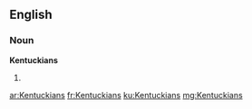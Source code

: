 ==English==

===Noun===
'''Kentuckians'''

# {{plural of|[[Kentuckian]]}}

[[ar:Kentuckians]]
[[fr:Kentuckians]]
[[ku:Kentuckians]]
[[mg:Kentuckians]]